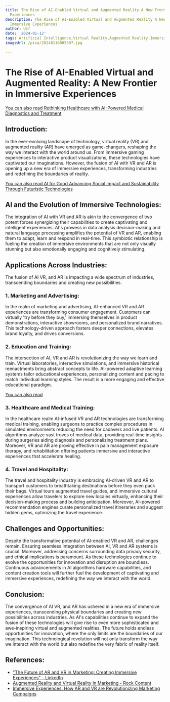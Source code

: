 ```yaml
---
title: The Rise of AI-Enabled Virtual and Augmented Reality A New Frontier in Immersive
  Experiences
description: The Rise of AI-Enabled Virtual and Augmented Reality A New Frontier in
  Immersive Experiences
author: Usf
date: '2024-01-12'
tags: Artificial Intelligence,Virtual Reality,Augmented Reality,Immersive Experiences,Technology,Innovation,Future,Entertainment,Education,Healthcare,Manufacturing,Retail
imageUrl: /pixa/20240116085507.jpg

---
```

# The Rise of AI-Enabled Virtual  and Augmented Reality: A New Frontier in Immersive Experiences

[You  can  also read Rethinking Healthcare with AI-Powered Medical Diagnostics and Treatment](Rethinking%20Healthcare%20with%20AI-Powered%20Medical%20Diagnostics%20and%20Treatment)


## Introduction:

In the  ever-evolving landscape of technology, virtual reality (VR) and augmented reality (AR) have emerged as game-changers, reshaping the way we interact with  the world around us. From immersive  gaming experiences to  interactive product visualizations, these  technologies have captivated  our imaginations. However, the fusion of AI with VR and AR is opening  up a new era of immersive experiences, transforming industries and redefining the boundaries of reality.

[You can also read AI for Good Advancing Social Impact and Sustainability Through Futuristic Technologies](AI%20for%20Good%20Advancing%20Social%20Impact%20and%20Sustainability%20Through%20Futuristic%20Technologies)


## AI and the Evolution of Immersive Technologies:

The integration of AI with VR and  AR is akin  to  the convergence of two potent forces synergizing their  capabilities to create captivating and  intelligent experiences. AI's prowess in data analysis  decision-making and natural language processing amplifies the potential of VR and AR, enabling them to adapt, learn and respond in real-time. This symbiotic relationship is fueling the creation of immersive environments that are not only visually stunning but also emotionally engaging and cognitively stimulating.

## Applications  Across Industries:

The fusion  of AI VR, and AR  is impacting a wide spectrum of industries, transcending boundaries and creating  new  possibilities.

###  1. Marketing and Advertising:

In the realm of marketing and advertising, AI-enhanced VR and  AR experiences are transforming consumer engagement. Customers can virtually 'try before they buy,'  immersing themselves in product demonstrations, interactive showrooms, and personalized brand narratives. This technology-driven approach fosters deeper connections, elevates brand loyalty, and drives conversions.

### 2. Education  and Training:

The intersection of AI,  VR and AR is revolutionizing the way we learn and train. Virtual laboratories, interactive simulations, and immersive historical reenactments bring abstract concepts to life. AI-powered adaptive learning systems tailor educational experiences, personalizing content and pacing to match individual learning styles. The result is a more engaging and effective  educational paradigm.

[You can also read ]()


### 3. Healthcare  and Medical Training:

In the healthcare realm AI-infused  VR and  AR technologies are transforming medical training, enabling surgeons to practice complex procedures in simulated environments reducing  the need for cadavers and  live patients. AI algorithms analyze vast troves  of medical data, providing real-time insights during surgeries aiding diagnosis and  personalizing treatment plans. Moreover, VR and AR are proving effective in pain management exposure therapy, and rehabilitation offering  patients  immersive and interactive experiences that accelerate healing.

### 4. Travel and Hospitality:

The  travel and  hospitality industry is embracing AI-driven  VR and AR  to transport customers to breathtaking destinations before  they even pack their bags. Virtual tours augmented  travel guides, and immersive cultural experiences allow travelers to explore new locales virtually, enhancing their decision-making process  and building anticipation. Moreover, AI-powered recommendation engines curate personalized travel itineraries and suggest hidden gems, optimizing the travel experience.

## Challenges and Opportunities:

Despite the transformative potential of AI-enabled VR and AR, challenges remain. Ensuring seamless integration  between AI, VR  and AR systems is crucial.  Moreover, addressing concerns surrounding data privacy security, and ethical  implications is paramount. As these technologies continue to evolve the opportunities for innovation  and disruption are boundless.  Continuous advancements  in AI algorithms hardware capabilities, and  content creation  tools will further fuel the development of captivating and immersive experiences, redefining the way we interact with the world.

## Conclusion:

The convergence of AI  VR, and  AR has  ushered in a new era of immersive experiences, transcending physical boundaries and creating new possibilities across industries. As AI's capabilities continue to  expand the fusion  of  these technologies will give rise to even more sophisticated and  awe-inspiring  virtual and augmented realities. The future holds endless  opportunities for innovation, where the only limits are the boundaries of our imagination. This technological revolution will not only transform the way we interact with the  world but also redefine the very fabric of reality itself.

## References:
- ["The Future of AR and VR in Marketing: Creating Immersive Experiences" - LinkedIn](https://www.linkedin.com/pulse/future-ar-vr-marketing-creating-immersive-experiences-jalal-umer-ius9e?trk=article-ssr-frontend-pulse_more-articles_related-content-card)
- [Augmented Reality and Virtual Reality in Marketing - Rock Content](https://rockcontent.com/blog/virtual-and-augmented-reality-in-marketing/)
- [Immersive Experiences: How AR and VR are Revolutionizing Marketing Campaigns](https://www.linkedin.com/pulse/immersive-experiences-how-ar-vr-revolutionizing-marketing-campaigns)
